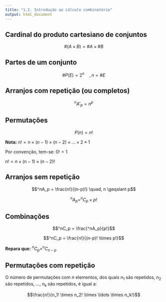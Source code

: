 ```yaml
---
title: "1.2. Introdução ao cálculo combinatório"
output: html_document
---
```


## Cardinal do produto cartesiano de conjuntos

$$\# (A \times B) = \# A \times \# B$$

## Partes de um conjunto

$$\# P(E) = 2^n \quad , n = \# E$$

## Arranjos com repetição (ou completos)

$$^nA'_p = n^p$$

## Permutações

$$P(n) = n!$$

**Nota:** $n! = n \times (n-1) \times (n-2) \times \ldots \times 2 \times 1$

Por convenção, tem-se: $0! = 1$

$n! = n \times (n-1) \times (n-2)!$

## Arranjos sem repetição

$$^nA_p = \frac{n!}{(n-p)!} \quad, n \geqslant p$$

$$^nA_p = ^nC_p \times p!$$

## Combinações

$$^nC_p = \frac{^nA_p}{p!}$$

$$^nC_p = \frac{n!}{(n-p)! \times p!}$$

**Repara que:** $^nC_p = ^nC_{n-p}$

## Permutações com repetição

O número de permutações com $n$ elementos, dos quais $n_1$ são repetidos, $n_2$ são repetidos, …, $n_k$ são repetidos, é igual a:

$$\frac{n!}{n_1! \times n_2! \times \ldots \times n_k!}$$
